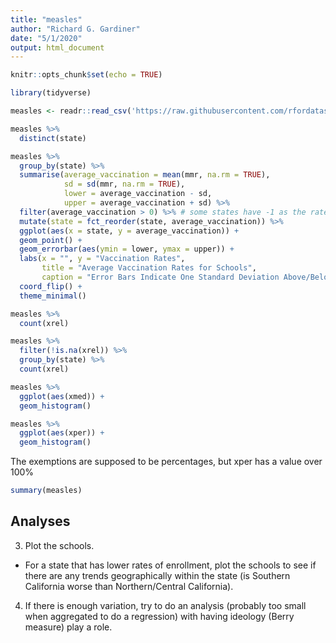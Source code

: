 ```yaml
---
title: "measles"
author: "Richard G. Gardiner"
date: "5/1/2020"
output: html_document
---
```


```r
knitr::opts_chunk$set(echo = TRUE)
```


```r
library(tidyverse)

measles <- readr::read_csv('https://raw.githubusercontent.com/rfordatascience/tidytuesday/master/data/2020/2020-02-25/measles.csv')
```

```r
measles %>%
  distinct(state)
```


```r
measles %>%
  group_by(state) %>%
  summarise(average_vaccination = mean(mmr, na.rm = TRUE),
            sd = sd(mmr, na.rm = TRUE),
            lower = average_vaccination - sd,
            upper = average_vaccination + sd) %>%
  filter(average_vaccination > 0) %>% # some states have -1 as the rate.. Doesn't make any sense.
  mutate(state = fct_reorder(state, average_vaccination)) %>%
  ggplot(aes(x = state, y = average_vaccination)) +
  geom_point() +
  geom_errorbar(aes(ymin = lower, ymax = upper)) +
  labs(x = "", y = "Vaccination Rates", 
       title = "Average Vaccination Rates for Schools",
       caption = "Error Bars Indicate One Standard Deviation Above/Below") +
  coord_flip() +
  theme_minimal() 
```

```r
measles %>%
  count(xrel)

measles %>%
  filter(!is.na(xrel)) %>%
  group_by(state) %>%
  count(xrel)

measles %>%
  ggplot(aes(xmed)) +
  geom_histogram()

measles %>%
  ggplot(aes(xper)) +
  geom_histogram()
```

The exemptions are supposed to be percentages, but xper has a value over 100%
```r
summary(measles) 
```


## Analyses

3. Plot the schools. 
  - For a state that has lower rates of enrollment, plot the schools to see if there are any trends geographically within the state (is Southern California worse than Northern/Central California).
4. If there is enough variation, try to do an analysis (probably too small when aggregated to do a regression) with having ideology (Berry measure) play a role. 

